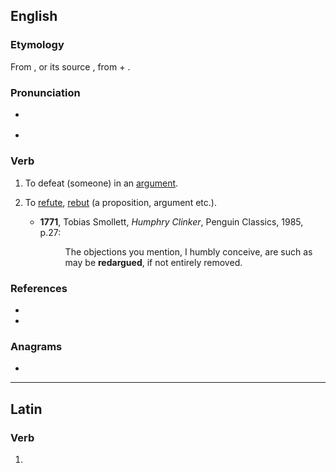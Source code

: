 ==English==

===Etymology===
From {{der|en|fr|rédarguer}}, or its source {{der|en|la|redarguere}}, from {{m|la|re-}} + {{m|la|arguere||argue}}.

===Pronunciation===
* {{a|UK}} {{IPA|en|/ɹɛˈdɑːɡjuː/}}
* {{a|US}} {{IPA|en|/ɹɛˈdɑɹɡjuː/}}
{{rfap|en}}

===Verb===
{{en-verb|redargu}}

# {{lb|en|Scotland|transitive}} To defeat (someone) in an [[argument]].
# {{lb|en|Scotland|transitive}} To [[refute]], [[rebut]] (a proposition, argument etc.).
#* '''1771''', Tobias Smollett, ''Humphry Clinker'', Penguin Classics, 1985, p.27:
#*: The objections you mention, I humbly conceive, are such as may be '''redargued''', if not entirely removed.

===References===
* {{R:DSL}}
* {{R:Lexico}}

===Anagrams===
* {{anagrams|en|a=adeegrru|reargued|reguarde}}

----

==Latin==

===Verb===
{{la-verb-form|redargue}}

# {{inflection of|la|redarguō||2|s|pres|actv|impr}}